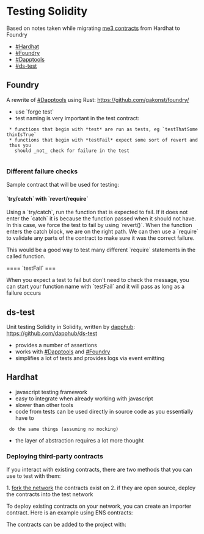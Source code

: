 = Testing Solidity =

Based on notes taken while migrating [[https://github.com/me3-eth/contracts|me3 contracts]] from Hardhat to Foundry

* [[#Hardhat]]
* [[#Foundry]]
* [[#Dapptools]]
* [[#ds-test]]

== Foundry ==

A rewrite of [[#Dapptools]] using Rust: https://github.com/gakonst/foundry/

* use `forge test`
* test naming is very important in the test contract:
  * functions that begin with *test* are run as tests, eg `testThatSomethinIsTrue`
  * functions that begin with *testFail* expect some sort of revert and thus you
    should _not_ check for failure in the test
    
=== Different failure checks ===

Sample contract that will be used for testing:

{{{solidity
contract Lol {
  function betterBeOne (int x) external {
    require(x == 1, "x needs to be 1");
  }
}
}}}

==== `try/catch` with `revert/require`  ====

Using a `try/catch`, run the function that is expected to fail. If it does not
enter the `catch` it is because the function passed when it should not have. In
this case, we force the test to fail by using `revert()`. When the function
enters the catch block, we are on the right path. We can then use a `require` to
validate any parts of the contract to make sure it was the correct failure.

This would be a good way to test many different `require` statements in the
called function.

{{{solidity
function testIsNotOne () public {
  try lol.betterBeOne(0) {
    revert();
  } catch Error(string memory error) {
    require(
      keccak256(abi.encodePacked(error)),
      keccak256("x needs to be 1")
    );
  }
}
}}}

==== `testFail` ===

When you expect a test to fail but don't need to check the message, you can
start your function name with `testFail` and it will pass as long as a failure
occurs

{{{solidity
function testFailWhenNotOne () public {
  lol.betterBeOne(0);
}
}}}

== ds-test ==

Unit testing Solidity in Solidity, written by [[https://dapp.tools/|dapphub]]: https://github.com/dapphub/ds-test

* provides a number of assertions
* works with [[#Dapptools]] and [[#Foundry]]
* simplifies a lot of tests and provides logs via event emitting

{{{solidity
contract TestLol is DSTest {
  Lol public lol;
  
  function setUp () public {
    lol = new Lol();
  }
    
  function testIsNotOne () public {
    try lol.betterBeOne(0) {
      fail();
    } catch Error(string memory error) {
      assertEq(error, "x needs to be 1");
    }
  }
}
}}}

== Hardhat ==

* javascript testing framework
* easy to integrate when already working with javascript
* slower than other tools
* code from tests can be used directly in source code as you essentially have to
  do the same things (assuming no mocking)
* the layer of abstraction requires a lot more thought
  
=== Deploying third-party contracts ===

If you interact with existing contracts, there are two methods that you can use
to test with them:

1. [[https://hardhat.org/hardhat-network/guides/mainnet-forking.html|fork the network]] the contracts exist on
2. if they are open source, deploy the contracts into the test network

To deploy existing contracts on your network, you can create an importer
contract. Here is an example using ENS contracts:

{{{solidity
// ENSDeploy.sol
// SPDX-License-Identifier: MIT

import "@ensdomains/ens-contracts/contracts/registry/ENSRegistry.sol";
import "@ensdomains/ens-contracts/contracts/registry/FIFSRegistrar.sol";
import "@ensdomains/ens-contracts/contracts/registry/ReverseRegistrar.sol";
}}}

The contracts can be added to the project with:

{{{shell
npm i --save-dev @ensdomains/ens-contracts
}}}
